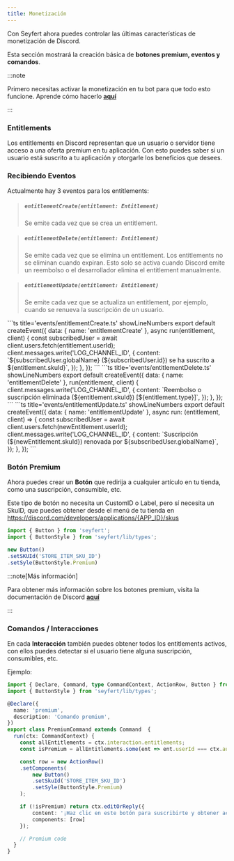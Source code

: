 ```yaml
---
title: Monetización
---
```


Con Seyfert ahora puedes controlar las últimas características de monetización de Discord.

Esta sección mostrará la creación básica de **botones premium, eventos y comandos**.

:::note

Primero necesitas activar la monetización en tu bot para que todo esto funcione. Aprende cómo hacerlo [**aquí**](https://discord.com/developers/docs/monetization/overview#monetizing-your-discord-app)

:::

### Entitlements

Los entitlements en Discord representan que un usuario o servidor tiene acceso a una oferta premium en tu aplicación. Con esto puedes saber si un usuario está suscrito a tu aplicación y otorgarle los beneficios que desees.

### Recibiendo Eventos

Actualmente hay 3 eventos para los entitlements: 

> ##### ``entitlementCreate(entitlement: Entitlement)``
> Se emite cada vez que se crea un entitlement.

> ##### ``entitlementDelete(entitlement: Entitlement)``
> Se emite cada vez que se elimina un entitlement. Los entitlements no se eliminan cuando expiran. Esto solo se activa cuando Discord emite un reembolso o el desarrollador elimina el entitlement manualmente.

> ##### ``entitlementUpdate(entitlement: Entitlement)``
> Se emite cada vez que se actualiza un entitlement, por ejemplo, cuando se renueva la suscripción de un usuario.

<Tabs>
<TabItem label='entitlementCreate.ts'>
```ts title='events/entitlementCreate.ts' showLineNumbers
export default createEvent({
    data: { name: 'entitlementCreate' },
    async run(entitlement, client) {
        const subscribedUser = await client.users.fetch(entitlement.userId);
        client.messages.write('LOG_CHANNEL_ID', {
            content: `${subscribedUser.globalName} (${subscribedUser.id}) se ha suscrito a ${entitlement.skuId}`,
        });
    },
});
```
</TabItem>

<TabItem label='entitlementDelete.ts'>
```ts title='events/entitlementDelete.ts' showLineNumbers
export default createEvent({
    data: { name: 'entitlementDelete' },
    run(entitlement, client) {
        client.messages.write('LOG_CHANNEL_ID', {
            content: `Reembolso o suscripción eliminada (${entitlement.skuId}) [${entitlement.type}]`,
        });
    },
});
```
</TabItem>

<TabItem label='entitlementUpdate.ts'>
```ts title='events/entitlementUpdate.ts' showLineNumbers
export default createEvent({
    data: { name: 'entitlementUpdate' },
    async run: (entitlement, client) => {
        const subscribedUser = await client.users.fetch(newEntitlement.userId);
        client.messages.write('LOG_CHANNEL_ID', {
            content: `Suscripción (${newEntitlement.skuId}) renovada por ${subscribedUser.globalName}`,
        });
    },
});
```
</TabItem>
</Tabs>

### Botón Premium

Ahora puedes crear un **Botón** que redirija a cualquier artículo en tu tienda, como una suscripción, consumible, etc.

Este tipo de botón no necesita un CustomID o Label, pero sí necesita un SkuID, que puedes obtener desde el menú de tu tienda en https://discord.com/developers/applications/{APP_ID}/skus

```ts showLineNumbers
import { Button } from 'seyfert';
import { ButtonStyle } from 'seyfert/lib/types';

new Button()
.setSKUId('STORE_ITEM_SKU_ID')
.setSyle(ButtonStyle.Premium)
```

:::note[Más información]

Para obtener más información sobre los botones premium, visita la documentación de Discord [**aquí**](https://discord.com/developers/docs/interactions/message-components#button-design-guidelines-premium-buttons)

:::

### Comandos / Interacciones

En cada **Interacción** también puedes obtener todos los entitlements activos, con ellos puedes detectar si el usuario tiene alguna suscripción, consumibles, etc.

Ejemplo:
```ts title='commands/premium.ts' showLineNumbers
import { Declare, Command, type CommandContext, ActionRow, Button } from 'seyfert';
import { ButtonStyle } from 'seyfert/lib/types';

@Declare({
  name: 'premium',
  description: 'Comando premium',
})
export class PremiumCommand extends Command  {
  run(ctx: CommandContext) {
    const allEntitlements = ctx.interaction.entitlements;
    const isPremium = allEntitlements.some(ent => ent.userId === ctx.author.id);

    const row = new ActionRow()
    .setComponents(
        new Button()
        .setSkuId('STORE_ITEM_SKU_ID')
        .setSyle(ButtonStyle.Premium)
    );

    if (!isPremium) return ctx.editOrReply({ 
        content: '¡Haz clic en este botón para suscribirte y obtener acceso al comando!',
        components: [row] 
    });

    // Premium code
  }
}
```